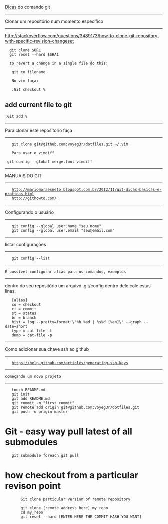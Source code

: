 [[Dicas]] do comando git

---------------------------------------------
Clonar um repositório num momento específico
---------------------------------------------
http://stackoverflow.com/questions/3489173/how-to-clone-git-repository-with-specific-revision-changeset

   git clone $URL
   git reset --hard $SHA1

   to revert a change in a single file do this:

    git co filename

    No vim faça:

    :Git checkout %

==add current file to git==

 :Git add %

---------------------------------
Para clonar este repositorio faça
---------------------------------

	git clone git@github.com:voyeg3r/dotfiles.git ~/.vim


	Para usar o vimdiff

  git config --global merge.tool vimdiff

--------------
MANUAIS DO GIT
--------------

	http://mariomoraesneto.blogspot.com.br/2012/11/git-dicas-basicas-e-praticas.html
	http://githowto.com/

------------------------
Configurando o usuário
------------------------

	git config --global user.name "seu nome"
	git config --global user.email "seu@email.com"

--------------------
listar configurações
--------------------

	git config --list

--------------------------------------------------------
 É possível configurar alias para os comandos, exemplos
--------------------------------------------------------

dentro do seu repositório um arquivo .git/config
dentro dele cole estas linas.

	[alias]
	co = checkout
	ci = commit
	st = status
	br = branch
	hist = log --pretty=format:\"%h %ad | %s%d [%an]\" --graph --date=short
	type = cat-file -t
	dump = cat-file -p

--------------------------------------
Como adicionar sua chave ssh ao github
--------------------------------------

	https://help.github.com/articles/generating-ssh-keys

---------------------------
 começando um novo projeto
---------------------------

	touch README.md
	git init
	git add README.md
	git commit -m "first commit"
	git remote add origin git@github.com:voyeg3r/dotfiles.git
	git push -u origin master

= Git - easy way pull latest of all submodules=

    git submodule foreach git pull

= how checkout from a particular revison point =

		Git clone particular version of remote repository

		git clone [remote_address_here] my_repo
		cd my_repo
		git reset --hard [ENTER HERE THE COMMIT HASH YOU WANT]

